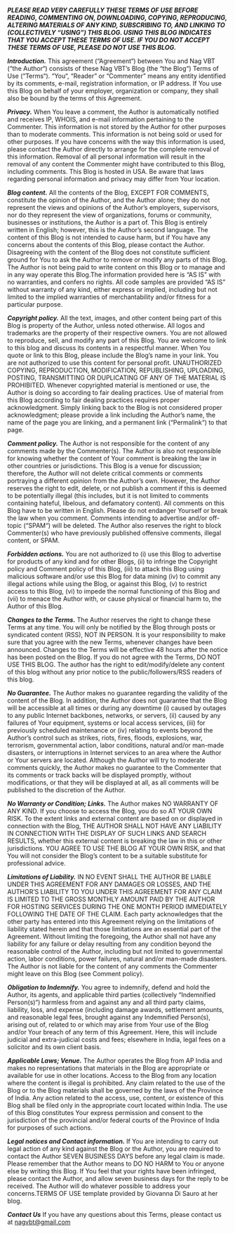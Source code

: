 <!-- # Terms of Use -->

**_PLEASE READ VERY CAREFULLY THESE TERMS OF USE BEFORE READING, COMMENTING ON, DOWNLOADING, COPYING, REPRODUCING, ALTERING MATERIALS OF ANY KIND, SUBSCRIBING TO, AND LINKING TO (COLLECTIVELY “USING”) THIS BLOG. USING THIS BLOG INDICATES THAT YOU ACCEPT THESE TERMS OF USE. IF YOU DO NOT ACCEPT THESE TERMS OF USE, PLEASE DO NOT USE THIS BLOG._**

**_Introduction._** This agreement (“Agreement“) between You and Nag VBT (“the Author“) consists of these Nag VBT’s Blog (the “the Blog“) Terms of Use (“Terms“). “You“, “Reader” or “Commenter” means any entity identified by its comments, e-mail, registration information, or IP address. If You use this Blog on behalf of your employer, organization or company, they shall also be bound by the terms of this Agreement.

**_Privacy._** When You leave a comment, the Author is automatically notified and receives IP, WHOIS, and e-mail information pertaining to the Commenter. This information is not stored by the Author for other purposes than to moderate comments. This information is not being sold or used for other purposes. If you have concerns with the way this information is used, please contact the Author directly to arrange for the complete removal of this information. Removal of all personal information will result in the removal of any content the Commenter might have contributed to this Blog, including comments. This Blog is hosted in USA. Be aware that laws regarding personal information and privacy may differ from Your location.

**_Blog content._** All the contents of the Blog, EXCEPT FOR COMMENTS, constitute the opinion of the Author, and the Author alone; they do not represent the views and opinions of the Author’s employers, supervisors, nor do they represent the view of organizations, forums or community, businesses or institutions, the Author is a part of. This Blog is entirely written in English; however, this is the Author’s second language. The content of this Blog is not intended to cause harm, but if You have any concerns about the contents of this Blog, please contact the Author. Disagreeing with the content of the Blog does not constitute sufficient ground for You to ask the Author to remove or modify any parts of this Blog. The Author is not being paid to write content on this Blog or to manage and in any way operate this Blog.The information provided here is “AS IS” with no warranties, and confers no rights. All code samples are provided “AS IS” without warranty of any kind, either express or implied, including but not limited to the implied warranties of merchantability and/or fitness for a particular purpose.

**_Copyright policy._** All the text, images, and other content being part of this Blog is property of the Author, unless noted otherwise. All logos and trademarks are the property of their respective owners. You are not allowed to reproduce, sell, and modify any part of this Blog. You are welcome to link to this blog and discuss its contents in a respectful manner. When You quote or link to this Blog, please include the Blog’s name in your link. You are not authorized to use this content for personal profit. UNAUTHORIZED COPYING, REPRODUCTION, MODIFICATION, REPUBLISHING, UPLOADING, POSTING, TRANSMITTING OR DUPLICATING OF ANY OF THE MATERIAL IS PROHIBITED. Whenever copyrighted material is mentioned or use, the Author is doing so according to fair dealing practices. Use of material from this Blog according to fair dealing practices requires proper acknowledgment. Simply linking back to the Blog is not considered proper acknowledgment; please provide a link including the Author’s name, the name of the page you are linking, and a permanent link (“Permalink“) to that page.

**_Comment policy._** The Author is not responsible for the content of any comments made by the Commenter(s). The Author is also not responsible for knowing whether the content of Your comment is breaking the law in other countries or jurisdictions. This Blog is a venue for discussion; therefore, the Author will not delete critical comments or comments portraying a different opinion from the Author’s own. However, the Author reserves the right to edit, delete, or not publish a comment if this is deemed to be potentially illegal (this includes, but it is not limited to comments containing hateful, libelous, and defamatory content). All comments on this Blog have to be written in English. Please do not endanger Yourself or break the law when you comment. Comments intending to advertise and/or off-topic (“SPAM“) will be deleted. The Author also reserves the right to block Commenter(s) who have previously published offensive comments, illegal content, or SPAM.

**_Forbidden actions._** You are not authorized to (i) use this Blog to advertise for products of any kind and for other Blogs, (ii) to infringe the Copyright policy and Comment policy of this Blog, (iii) to attack this Blog using malicious software and/or use this Blog for data mining (iv) to commit any illegal actions while using the Blog, or against this Blog, (v) to restrict access to this Blog, (vi) to impede the normal functioning of this Blog and (vii) to menace the Author with, or cause physical or financial harm to, the Author of this Blog.

**_Changes to the Terms._** The Author reserves the right to change these Terms at any time. You will only be notified by the Blog through posts or syndicated content (RSS), NOT IN PERSON. It is your responsibility to make sure that you agree with the new Terms, whenever changes have been announced. Changes to the Terms will be effective 48 hours after the notice has been posted on the Blog. If you do not agree with the Terms, DO NOT USE THIS BLOG. The author has the right to edit/modify/delete any content of this blog without any prior notice to the public/followers/RSS readers of this blog.

**_No Guarantee._** The Author makes no guarantee regarding the validity of the content of the Blog. In addition, the Author does not guarantee that the Blog will be accessible at all times or during any downtime (i) caused by outages to any public Internet backbones, networks, or servers, (ii) caused by any failures of Your equipment, systems or local access services, (iii) for previously scheduled maintenance or (iv) relating to events beyond the Author’s control such as strikes, riots, fires, floods, explosions, war, terrorism, governmental action, labor conditions, natural and/or man-made disasters, or interruptions in Internet services to an area where the Author or Your servers are located. Although the Author will try to moderate comments quickly, the Author makes no guarantee to the Commenter that its comments or track backs will be displayed promptly, without modifications, or that they will be displayed at all, as all comments will be published to the discretion of the Author.

**_No Warranty or Condition; Links._** The Author makes NO WARRANTY OF ANY KIND. If you choose to access the Blog, you do so AT YOUR OWN RISK. To the extent links and external content are based on or displayed in connection with the Blog, THE AUTHOR SHALL NOT HAVE ANY LIABILITY IN CONNECTION WITH THE DISPLAY OF SUCH LINKS AND SEARCH RESULTS, whether this external content is breaking the law in this or other jurisdictions. YOU AGREE TO USE THE BLOG AT YOUR OWN RISK, and that You will not consider the Blog’s content to be a suitable substitute for professional advice.

**_Limitations of Liability._** IN NO EVENT SHALL THE AUTHOR BE LIABLE UNDER THIS AGREEMENT FOR ANY DAMAGES OR LOSSES, AND THE AUTHOR’S LIABILITY TO YOU UNDER THIS AGREEMENT FOR ANY CLAIM IS LIMITED TO THE GROSS MONTHLY AMOUNT PAID BY THE AUTHOR FOR HOSTING SERVICES DURING THE ONE MONTH PERIOD IMMEDIATELY FOLLOWING THE DATE OF THE CLAIM. Each party acknowledges that the other party has entered into this Agreement relying on the limitations of liability stated herein and that those limitations are an essential part of the Agreement. Without limiting the foregoing, the Author shall not have any liability for any failure or delay resulting from any condition beyond the reasonable control of the Author, including but not limited to governmental action, labor conditions, power failures, natural and/or man-made disasters. The Author is not liable for the content of any comments the Commenter might leave on this Blog (see Comment policy).

**_Obligation to Indemnify._** You agree to indemnify, defend and hold the Author, its agents, and applicable third parties (collectively “Indemnified Person(s)“) harmless from and against any and all third party claims, liability, loss, and expense (including damage awards, settlement amounts, and reasonable legal fees, brought against any Indemnified Person(s), arising out of, related to or which may arise from Your use of the Blog and/or Your breach of any term of this Agreement. Here, this will include judicial and extra-judicial costs and fees; elsewhere in India, legal fees on a solicitor and its own client basis.

**_Applicable Laws; Venue._** The Author operates the Blog from AP India and makes no representations that materials in the Blog are appropriate or available for use in other locations. Access to the Blog from any location where the content is illegal is prohibited. Any claim related to the use of the Blog or to the Blog materials shall be governed by the laws of the Province of India. Any action related to the access, use, content, or existence of this Blog shall be filed only in the appropriate court located within India. The use of this Blog constitutes Your express permission and consent to the jurisdiction of the provincial and/or federal courts of the Province of India for purposes of such actions.

**_Legal notices and Contact information._** If You are intending to carry out legal action of any kind against the Blog or the Author, you are required to contact the Author SEVEN BUSINESS DAYS before any legal claim is made. Please remember that the Author means to DO NO HARM to You or anyone else by writing this Blog. If You feel that your rights have been infringed, please contact the Author, and allow seven business days for the reply to be received. The Author will do whatever possible to address your concerns.TERMS OF USE template provided by Giovanna Di Sauro at her blog.

**_Contact Us_**
If you have any questions about this Terms, please contact us at nagvbt@gmail.com
